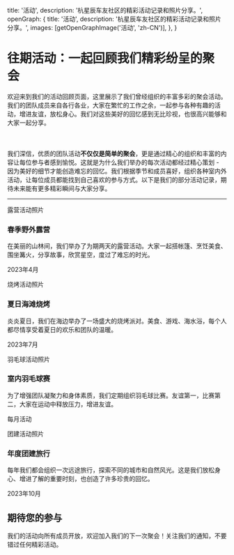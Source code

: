 
  title: '活动',
  description: '杭星辰车友社区的精彩活动记录和照片分享。',
  openGraph: {
    title: '活动',
    description: '杭星辰车友社区的精彩活动记录和照片分享。',
    images: [getOpenGraphImage('活动', 'zh-CN')],
  },
}

# 往期活动：一起回顾我们<Gradient>精彩纷呈</Gradient>的聚会

欢迎来到我们的活动回顾页面，这里展示了我们曾经组织的<Gradient>丰富多彩的聚会活动</Gradient>。我们的团队成员来自各行各业，大家在繁忙的工作之余，一起参与各种有趣的活动，增进友谊，放松身心。我们对这些美好的回忆感到无比珍视，也很高兴能够和大家一起分享。<br></br><br></br>我们深信，优质的团队活动<b>不仅仅是简单的聚会</b>，更是通过<Green>精心的组织和丰富的内容让每位参与者感到愉悦</Green>。这就是为什么我们举办的每次活动都经过精心策划 - 因为<Red>美好的细节才能创造难忘的回忆</Red>。我们根据季节和成员喜好，组织各种室内外活动，让每位成员都能找到自己喜欢的参与方式。以下是我们的部分活动记录，期待未来能有更多精彩瞬间与大家分享。

<Hr className='my-12' />

<div className="grid grid-cols-1 md:grid-cols-2 gap-8 my-8">
  <div className="rounded-xl overflow-hidden shadow-lg">
    <div className="h-48 bg-green-600 flex items-center justify-center">
      <span className="text-white text-2xl font-bold">露营活动照片</span>
    </div>
    <div className="p-4">
      <h3 className="text-xl font-bold mb-2">春季野外露营</h3>
      <p>在美丽的山林间，我们举办了为期两天的露营活动。大家一起搭帐篷、烹饪美食、围坐篝火，分享故事，欣赏星空，度过了难忘的时光。</p>
      <p className="mt-2 text-sm text-gray-600">2023年4月</p>
    </div>
  </div>
  
  <div className="rounded-xl overflow-hidden shadow-lg">
    <div className="h-48 bg-red-600 flex items-center justify-center">
      <span className="text-white text-2xl font-bold">烧烤活动照片</span>
    </div>
    <div className="p-4">
      <h3 className="text-xl font-bold mb-2">夏日海滩烧烤</h3>
      <p>炎炎夏日，我们在海边举办了一场盛大的烧烤派对。美食、游戏、海水浴，每个人都尽情享受着夏日的欢乐和团队的温暖。</p>
      <p className="mt-2 text-sm text-gray-600">2023年7月</p>
    </div>
  </div>
  
  <div className="rounded-xl overflow-hidden shadow-lg">
    <div className="h-48 bg-blue-600 flex items-center justify-center">
      <span className="text-white text-2xl font-bold">羽毛球活动照片</span>
    </div>
    <div className="p-4">
      <h3 className="text-xl font-bold mb-2">室内羽毛球赛</h3>
      <p>为了增强团队凝聚力和身体素质，我们定期组织羽毛球比赛。友谊第一，比赛第二，大家在运动中释放压力，增进友谊。</p>
      <p className="mt-2 text-sm text-gray-600">每月活动</p>
    </div>
  </div>
  
  <div className="rounded-xl overflow-hidden shadow-lg">
    <div className="h-48 bg-purple-600 flex items-center justify-center">
      <span className="text-white text-2xl font-bold">团建活动照片</span>
    </div>
    <div className="p-4">
      <h3 className="text-xl font-bold mb-2">年度团建旅行</h3>
      <p>每年我们都会组织一次远途旅行，探索不同的城市和自然风光。这是我们放松身心、增进了解的重要时刻，也创造了许多珍贵的回忆。</p>
      <p className="mt-2 text-sm text-gray-600">2023年10月</p>
    </div>
  </div>
</div>

<div className="text-center my-8">
  <h2 className="text-2xl font-bold mb-4">期待您的参与</h2>
  <p>我们的活动向所有成员开放，欢迎加入我们的下一次聚会！关注我们的通知，不要错过任何精彩活动。</p>
</div> 